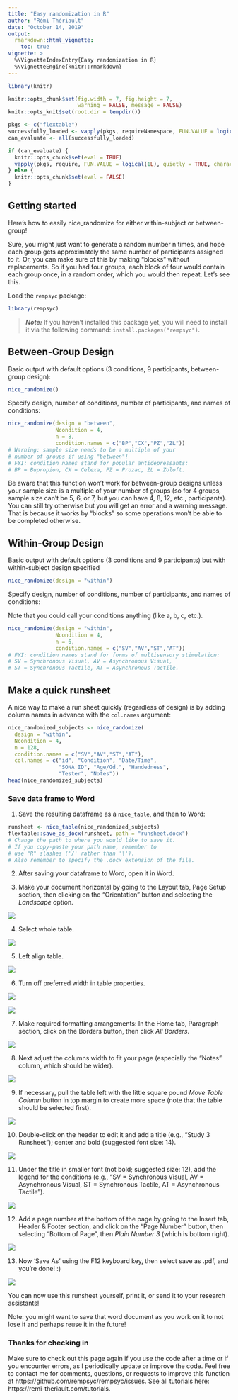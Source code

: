 ```yaml
---
title: "Easy randomization in R"
author: "Rémi Thériault"
date: "October 14, 2019"
output:
  rmarkdown::html_vignette:
    toc: true
vignette: >
  %\VignetteIndexEntry{Easy randomization in R}
  %\VignetteEngine{knitr::rmarkdown}
---
```


```r
library(knitr)

knitr::opts_chunk$set(fig.width = 7, fig.height = 7, 
                      warning = FALSE, message = FALSE)
knitr::opts_knit$set(root.dir = tempdir())

pkgs <- c("flextable")
successfully_loaded <- vapply(pkgs, requireNamespace, FUN.VALUE = logical(1L), quietly = TRUE)
can_evaluate <- all(successfully_loaded)

if (can_evaluate) {
  knitr::opts_chunk$set(eval = TRUE)
  vapply(pkgs, require, FUN.VALUE = logical(1L), quietly = TRUE, character.only = TRUE)
} else {
  knitr::opts_chunk$set(eval = FALSE)
}
```

## Getting started

Here's how to easily nice_randomize for either within-subject or between-group!

Sure, you might just want to generate a random number n times, and hope each group gets approximately the same number of participants assigned to it. Or, you can make sure of this by making "blocks" without replacements. So if you had four groups, each block of four would contain each group once, in a random order, which you would then repeat. Let's see this.

Load the `rempsyc` package:

```r
library(rempsyc)
```

> ***Note:*** If you haven't installed this package yet, you will need to install it via the following command: `install.packages("rempsyc")`.

## Between-Group Design

Basic output with default options (3 conditions, 9 participants, between-group design):

```r
nice_randomize()
```

Specify design, number of conditions, number of participants, and names of conditions:

```r
nice_randomize(design = "between", 
               Ncondition = 4, 
               n = 8, 
               condition.names = c("BP","CX","PZ","ZL"))
# Warning: sample size needs to be a multiple of your 
# number of groups if using "between"!
# FYI: condition names stand for popular antidepressants:
# BP = Bupropion, CX = Celexa, PZ = Prozac, ZL = Zoloft.
```

Be aware that this function won't work for between-group designs unless your sample size is a multiple of your number of groups (so for 4 groups, sample size can't be 5, 6, or 7, but you can have 4, 8, 12, etc., participants). You can still try otherwise but you will get an error and a warning message. That is because it works by "blocks" so some operations won't be able to be completed otherwise.

## Within-Group Design

Basic output with default options (3 conditions and 9 participants) but with within-subject design specified

```r
nice_randomize(design = "within")
```

Specify design, number of conditions, number of participants, and names of conditions:

Note that you could call your conditions anything (like a, b, c, etc.).

```r
nice_randomize(design = "within", 
               Ncondition = 4, 
               n = 6, 
               condition.names = c("SV","AV","ST","AT"))
# FYI: condition names stand for forms of multisensory stimulation:
# SV = Synchronous Visual, AV = Asynchronous Visual, 
# ST = Synchronous Tactile, AT = Asynchronous Tactile.
```

## Make a quick runsheet

A nice way to make a run sheet quickly (regardless of design) is by adding column names in advance with the `col.names` argument:

```r
nice_randomized_subjects <- nice_randomize(
  design = "within", 
  Ncondition = 4, 
  n = 128,
  condition.names = c("SV","AV","ST","AT"), 
  col.names = c("id", "Condition", "Date/Time",
                "SONA ID", "Age/Gd.", "Handedness",
                "Tester", "Notes"))
head(nice_randomized_subjects)
```

### Save data frame to Word

1. Save the resulting dataframe as a `nice_table`, and then to Word:

```r
runsheet <- nice_table(nice_randomized_subjects)
flextable::save_as_docx(runsheet, path = "runsheet.docx")
# Change the path to where you would like to save it.
# If you copy-paste your path name, remember to 
# use "R" slashes ('/' rather than '\').
# Also remember to specify the .docx extension of the file.
```

2. After saving your dataframe to Word, open it in Word.

3. Make your document horizontal by going to the Layout tab, Page Setup section, then clicking on the "Orientation" button and selecting the *Landscape* option.

![](https://rempsyc.remi-theriault.com/images/blog_randomize/step4.png)

4. Select whole table.

![](https://rempsyc.remi-theriault.com/images/blog_randomize/step5.png)

5. Left align table.

![](https://rempsyc.remi-theriault.com/images/blog_randomize/flextable2.png)

6. Turn off preferred width in table properties.

![](https://rempsyc.remi-theriault.com/images/blog_randomize/flextable3.png)

![](https://rempsyc.remi-theriault.com/images/blog_randomize/flextable4.png)

7. Make required formatting arrangements: In the Home tab, Paragraph section, click on the Borders button, then click *All Borders*.
    
![](https://rempsyc.remi-theriault.com/images/blog_randomize/step6.png)
    
8. Next adjust the columns width to fit your page (especially the "Notes" column, which should be wider).

![](https://rempsyc.remi-theriault.com/images/blog_randomize/step8.png)
    
9. If necessary, pull the table left with the little square pound *Move Table Column* button in top margin to create more space (note that the table should be selected first).

![](https://rempsyc.remi-theriault.com/images/blog_randomize/step9.png)

10. Double-click on the header to edit it and add a title (e.g., "Study 3 Runsheet"); center and bold (suggested font size: 14).

![](https://rempsyc.remi-theriault.com/images/blog_randomize/step11.png)

11. Under the title in smaller font (not bold; suggested size: 12), add the legend for the conditions (e.g., "SV = Synchronous Visual, AV = Asynchronous Visual, ST = Synchronous Tactile, AT = Asynchronous Tactile").

![](https://rempsyc.remi-theriault.com/images/blog_randomize/step12.png)

12. Add a page number at the bottom of the page by going to the Insert tab, Header & Footer section, and click on the "Page Number" button, then selecting "Bottom of Page", then *Plain Number 3* (which is bottom right).

![](https://rempsyc.remi-theriault.com/images/blog_randomize/step14.png)

13. Now 'Save As' using the F12 keyboard key, then select save as .pdf, and you're done! :)

![](https://rempsyc.remi-theriault.com/images/blog_randomize/step15.png)

You can now use this runsheet yourself, print it, or send it to your research assistants!

Note: you might want to save that word document as you work on it to not lose it and perhaps reuse it in the future!

### Thanks for checking in
    
Make sure to check out this page again if you use the code after a time or if you encounter errors, as I periodically update or improve the code. Feel free to contact me for comments, questions, or requests to improve this function at https://github.com/rempsyc/rempsyc/issues. See all tutorials here: https://remi-theriault.com/tutorials.
